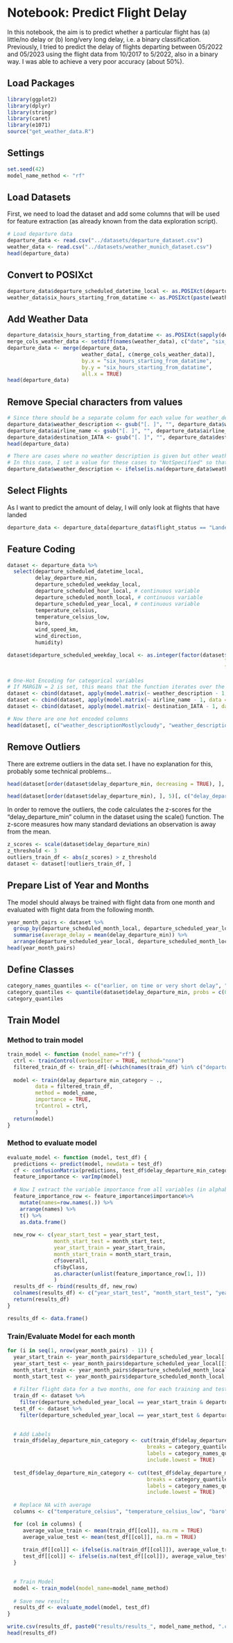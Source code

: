 # Notebook: Predict Flight Delay

In this notebook, the aim is to predict whether a particular flight has (a) little/no delay or (b) long/very long delay, i.e. a binary classification. Previously, I tried to predict the delay of flights departing between 05/2022 and 05/2023 using the flight data from 10/2017 to 5/2022, also in a binary way. I was able to achieve a very poor accuracy (about 50%). 

## Load Packages

```r
library(ggplot2)
library(dplyr)
library(stringr)
library(caret)
library(e1071)
source("get_weather_data.R")
```

## Settings

```r
set.seed(42)
model_name_method <- "rf"
```

## Load Datasets

First, we need to load the dataset and add some columns that will be used for feature extraction (as already known from the data exploration script).

```r
# Load departure data
departure_data <- read.csv("../datasets/departure_dataset.csv")
weather_data <- read.csv("../datasets/weather_munich_dataset.csv")
head(departure_data)
```
## Convert to POSIXct

```r
departure_data$departure_scheduled_datetime_local <- as.POSIXct(departure_data$departure_scheduled_datetime_local)
weather_data$six_hours_starting_from_datatime <- as.POSIXct(paste(weather_data$date, weather_data$six_hours_starting_from))
```

## Add Weather Data

```r
departure_data$six_hours_starting_from_datatime <- as.POSIXct(sapply(departure_data$departure_scheduled_datetime_local, get_weather_data))
merge_cols_weather_data <- setdiff(names(weather_data), c("date", "six_hours_starting_from"))
departure_data <- merge(departure_data, 
                        weather_data[, c(merge_cols_weather_data)], 
                        by.x = "six_hours_starting_from_datatime", 
                        by.y = "six_hours_starting_from_datatime", 
                        all.x = TRUE)
head(departure_data)
```

## Remove Special characters from values


```r
# Since there should be a separate column for each value for weather_description later, which then has its value as the column name, I remove all "." and spaces so that you can access the column name later using $ in R.
departure_data$weather_description <- gsub("[. ]", "", departure_data$weather_description)
departure_data$airline_name <- gsub("[. ]", "", departure_data$airline_name)
departure_data$destination_IATA <- gsub("[. ]", "", departure_data$destination_IATA)
head(departure_data)
```

```r
# There are cases where no weather description is given but other weather data such as temperature is available. 
# In this case, I set a value for these cases to "NotSpecified" so that the value is not NA. Later, such cases get their own column for the one-hot encoding that will be applied.
departure_data$weather_description <- ifelse(is.na(departure_data$weather_description), "NotSpecified", departure_data$weather_description)
```

## Select Flights

As I want to predict the amount of delay, I will only look at flights that have landed

```r
departure_data <- departure_data[departure_data$flight_status == "Landed", ]
```

## Feature Coding

```r
dataset <- departure_data %>%
  select(departure_scheduled_datetime_local,
         delay_departure_min,
         departure_scheduled_weekday_local,
         departure_scheduled_hour_local, # continuous variable
         departure_scheduled_month_local, # continuous variable 
         departure_scheduled_year_local, # continuous variable
         temperature_celsius,
         temperature_celsius_low,
         baro,
         wind_speed_km,
         wind_direction,
         humidity)
```

```r
dataset$departure_scheduled_weekday_local <- as.integer(factor(dataset$departure_scheduled_weekday_local,
                                                                      levels = c("Monday", "Tuesday", "Wednesday", "Thursday", "Friday", "Saturday", "Sunday"),
                                                                      labels = 1:7))
```

```r
# One-Hot Encoding for categorical variables
# If MARGIN = 2 is set, this means that the function iterates over the columns of the matrix.
dataset <- cbind(dataset, apply(model.matrix(~ weather_description - 1, data = departure_data), 2, as.integer)) 
dataset <- cbind(dataset, apply(model.matrix(~ airline_name - 1, data = departure_data), 2, as.integer))
dataset <- cbind(dataset, apply(model.matrix(~ destination_IATA - 1, data = departure_data), 2, as.integer))
```

```r
# Now there are one hot encoded columns
head(dataset[, c("weather_descriptionMostlycloudy", "weather_descriptionMorecloudsthansun", "weather_descriptionMild")])
```

## Remove Outliers

There are extreme outliers in the data set. I have no explanation for this, probably some technical problems...

```r
head(dataset[order(dataset$delay_departure_min, decreasing = TRUE), ], 5)[, c("delay_departure_min", "departure_scheduled_datetime_local")]
```

```r
head(dataset[order(dataset$delay_departure_min), ], 5)[, c("delay_departure_min", "departure_scheduled_datetime_local")]
```

In order to remove the outliers, the code calculates the z-scores for the "delay_departure_min" column in the dataset using the scale() function. The z-score measures how many standard deviations an observation is away from the mean.

```r
z_scores <- scale(dataset$delay_departure_min)
z_threshold <- 3
outliers_train_df <- abs(z_scores) > z_threshold
dataset <- dataset[!outliers_train_df, ]
```

## Prepare List of Year and Months

The model should always be trained with flight data from one month and evaluated with flight data from the following month.

```r
year_month_pairs <- dataset %>%
  group_by(departure_scheduled_month_local, departure_scheduled_year_local) %>%
  summarise(average_delay = mean(delay_departure_min)) %>%
  arrange(departure_scheduled_year_local, departure_scheduled_month_local)
head(year_month_pairs)
```

## Define Classes

```r
category_names_quantiles <- c("earlier, on time or very short delay", "long delay")
category_quantiles <- quantile(dataset$delay_departure_min, probs = c(0.0, 0.5, 1.0))
category_quantiles
```


## Train Model

### Method to train model

```r
train_model <- function (model_name="rf") {
  ctrl <- trainControl(verboseIter = TRUE, method="none")
  filtered_train_df <- train_df[-(which(names(train_df) %in% c("departure_scheduled_datetime_local", "delay_departure_min")))]
  
  model <- train(delay_departure_min_category ~ .,
         data = filtered_train_df,
         method = model_name,
         importance = TRUE,
         trControl = ctrl,
         )
  return(model)
}
```

### Method to evaluate model

```r
evaluate_model <- function (model, test_df) {
  predictions <- predict(model, newdata = test_df)
  cf <- confusionMatrix(predictions, test_df$delay_departure_min_category)
  feature_importance <- varImp(model)
  
  # Now I extract the variable importance from all variables (in alphabetic order)
  feature_importance_row <- feature_importance$importance%>% 
    mutate(names=row.names(.)) %>%
    arrange(names) %>%
    t() %>%
    as.data.frame()
  
  new_row <- c(year_start_test = year_start_test, 
               month_start_test = month_start_test,
               year_start_train = year_start_train,
               month_start_train = month_start_train,
               cf$overall, 
               cf$byClass, 
               as.character(unlist(feature_importance_row[1, ]))
               ) 
  results_df <- rbind(results_df, new_row)
  colnames(results_df) <- c("year_start_test", "month_start_test", "year_start_train", "month_start_train", names(cf$overall), names(cf$byClass), colnames(feature_importance_row))
  return(results_df)
}
```

```r
results_df <- data.frame()
```

### Train/Evaluate Model for each month

```r
for (i in seq(1, nrow(year_month_pairs) - 1)) {
  year_start_train <- year_month_pairs$departure_scheduled_year_local[[i]]
  year_start_test <- year_month_pairs$departure_scheduled_year_local[[i+1]]
  month_start_train <- year_month_pairs$departure_scheduled_month_local[[i]]
  month_start_test <- year_month_pairs$departure_scheduled_month_local[[i+1]]
  
  # Filter flight data for a two months, one for each training and testing
  train_df <- dataset %>%
    filter(departure_scheduled_year_local == year_start_train & departure_scheduled_month_local == month_start_train)
  test_df <- dataset %>%
    filter(departure_scheduled_year_local == year_start_test & departure_scheduled_month_local == month_start_test)

  
  # Add Labels
  train_df$delay_departure_min_category <- cut(train_df$delay_departure_min, 
                                             breaks = category_quantiles, 
                                             labels = category_names_quantiles,
                                             include.lowest = TRUE)
  
  test_df$delay_departure_min_category <- cut(test_df$delay_departure_min, 
                                             breaks = category_quantiles, 
                                             labels = category_names_quantiles,
                                             include.lowest = TRUE) 
  
  # Replace NA with average
  columns <- c("temperature_celsius", "temperature_celsius_low", "baro", "wind_speed_km", "wind_direction", "humidity")

  for (col in columns) {
     average_value_train <- mean(train_df[[col]], na.rm = TRUE)
     average_value_test <- mean(test_df[[col]], na.rm = TRUE)
  
     train_df[[col]] <- ifelse(is.na(train_df[[col]]), average_value_train, train_df[[col]])
     test_df[[col]] <- ifelse(is.na(test_df[[col]]), average_value_test, test_df[[col]])
  }

  
  # Train Model
  model <- train_model(model_name=model_name_method)
  
  # Save new results
  results_df <- evaluate_model(model, test_df)
}
```



```r
write.csv(results_df, paste0("results/results_", model_name_method, ".csv"))
head(results_df)
```
